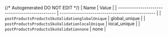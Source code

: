 {/* Autogenerated DO NOT EDIT  */}
| Name                                            | Value                                           |
| ----------------------------------------------- | ----------------------------------------------- |
| `postProductsProductsSkuValidationglobalUnique` | global_unique                                   |
| `postProductsProductsSkuValidationlocalUnique`  | local_unique                                    |
| `postProductsProductsSkuValidationnone`         | none                                            |